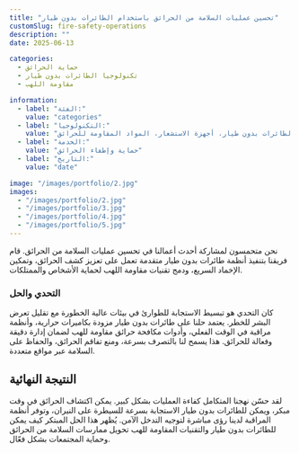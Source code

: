 ```yaml
---
title: "تحسين عمليات السلامة من الحرائق باستخدام الطائرات بدون طيار"
customSlug: fire-safety-operations
description: ""
date: 2025-06-13

categories:
  - حماية الحرائق
  - تكنولوجيا الطائرات بدون طيار
  - مقاومة اللهب

information:
  - label: "الفئة:"
    value: "categories"
  - label: "التكنولوجيا:"
    value: "الطائرات بدون طيار، أجهزة الاستشعار، المواد المقاومة للحرائق"
  - label: "الخدمة:"
    value: "حماية وإطفاء الحرائق"
  - label: "التاريخ:"
    value: "date"

image: "/images/portfolio/2.jpg"
images:
  - "/images/portfolio/2.jpg"
  - "/images/portfolio/3.jpg"
  - "/images/portfolio/4.jpg"
  - "/images/portfolio/5.jpg"
---
```


نحن متحمسون لمشاركة أحدث أعمالنا في تحسين عمليات السلامة من الحرائق. قام فريقنا بتنفيذ أنظمة طائرات بدون طيار متقدمة تعمل على تعزيز كشف الحرائق، وتمكين الإخماد السريع، ودمج تقنيات مقاومة اللهب لحماية الأشخاص والممتلكات.

### التحدي والحل

كان التحدي هو تبسيط الاستجابة للطوارئ في بيئات عالية الخطورة مع تقليل تعرض البشر للخطر. يعتمد حلنا على طائرات بدون طيار مزودة بكاميرات حرارية، وأنظمة مراقبة في الوقت الفعلي، وأدوات مكافحة حرائق مقاومة للهب لضمان إدارة دقيقة وفعالة للحرائق. هذا يسمح لنا بالتصرف بسرعة، ومنع تفاقم الحرائق، والحفاظ على السلامة عبر مواقع متعددة.

## النتيجة النهائية

لقد حسّن نهجنا المتكامل كفاءة العمليات بشكل كبير. يمكن اكتشاف الحرائق في وقت مبكر، ويمكن للطائرات بدون طيار الاستجابة بسرعة للسيطرة على النيران، وتوفر أنظمة المراقبة لدينا رؤى مباشرة لتوجيه التدخل الآمن. يُظهر هذا الحل المبتكر كيف يمكن للطائرات بدون طيار والتقنيات المقاومة للهب تحويل ممارسات السلامة من الحرائق وحماية المجتمعات بشكل فعّال.
